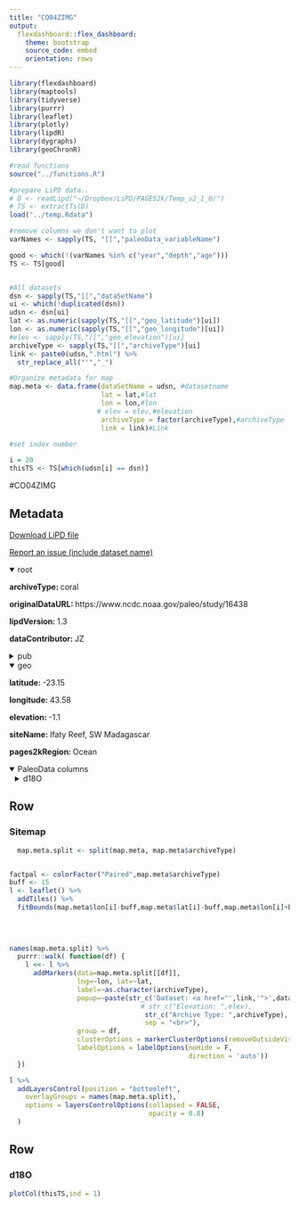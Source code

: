 ```yaml
---
title: "CO04ZIMG"
output: 
  flexdashboard::flex_dashboard:
    theme: bootstrap
    source_code: embed
    orientation: rows
---
```


```r
library(flexdashboard)
library(maptools)
library(tidyverse)
library(purrr)
library(leaflet)
library(plotly)
library(lipdR)
library(dygraphs)
library(geoChronR)

#read functions
source("../functions.R")

#prepare LiPD data..
# D <- readLipd("~/Dropbox/LiPD/PAGES2k/Temp_v2_1_0/")
# TS <- extractTs(D)
load("../temp.Rdata")

#remove columns we don't want to plot
varNames <- sapply(TS, "[[","paleoData_variableName")

good <- which(!(varNames %in% c("year","depth","age")))
TS <- TS[good]


#All datasets
dsn <- sapply(TS,"[[","dataSetName")
ui <- which(!duplicated(dsn))
udsn <- dsn[ui]
lat <- as.numeric(sapply(TS,"[[","geo_latitude")[ui])
lon <- as.numeric(sapply(TS,"[[","geo_longitude")[ui])
#elev <- sapply(TS,"[[","geo_elevation")[ui]
archiveType <- sapply(TS,"[[","archiveType")[ui]
link <- paste0(udsn,".html") %>% 
  str_replace_all("'","_")

#Organize metadata for map
map.meta <- data.frame(dataSetName = udsn, #datasetname
                       lat = lat,#lat
                       lon = lon,#lon
                      # elev = elev,#elevation
                       archiveType = factor(archiveType),#archiveType
                       link = link)#Link

#set index number

i = 20
thisTS <- TS[which(udsn[i] == dsn)]
```
#CO04ZIMG

Metadata {.sidebar}
-------------------------------------
[Download LiPD file](CO04ZIMG.lpd)
            

[Report an issue (include dataset name)](https://github.com/nickmckay/LiPDverse/issues)

<details open style="margin-left: 0px">
<summary>root</summary>
<p style="margin-left: 0px"><strong>archiveType: </strong>coral
<p style="margin-left: 0px"><strong>originalDataURL: </strong>https://www.ncdc.noaa.gov/paleo/study/16438
<p style="margin-left: 0px"><strong>lipdVersion: </strong>1.3
<p style="margin-left: 0px"><strong>dataContributor: </strong>JZ
</details>
<details>
<summary>pub</summary>
<details style="margin-left: 10px">
<summary>pub1</summary>
<p style="margin-left: 10px"><strong>author: </strong>Zinke
<p style="margin-left: 10px"><strong>citeKey: </strong>zinke2004enso
<p style="margin-left: 10px"><strong>journal: </strong>Earth and Planetary Science Letters
<p style="margin-left: 10px"><strong>volume: </strong>228
<p style="margin-left: 10px"><strong>pages: </strong>-17
<p style="margin-left: 10px"><strong>pubYear: </strong>2014 2004
<p style="margin-left: 10px"><strong>title: </strong>ENSO and Indian Ocean subtropical dipole variability is recorded in a coral record off southwest Madagascar for the period 1659 to 1995
<p style="margin-left: 10px"><strong>DOI: </strong>10.1016/j.epsl.2004.09.028, 10.1038/srep04393
</details>
<details style="margin-left: 10px">
<summary>pub2</summary>
<p style="margin-left: 10px"><strong>author: </strong>Tierney, Jessica E. , Abram, Nerilie J. , Anchukaitis, Kevin J. , Evans, Michael N. , Giry, Cyril , Kilbourne, K. Halimeda , Saenger, Casey P. , Wu, Henry C. , Zinke, Jens
<p style="margin-left: 10px"><strong>citeKey: </strong>tierney2015tropical
<p style="margin-left: 10px"><strong>journal: </strong>Paleoceanography
<p style="margin-left: 10px"><strong>volume: </strong>30
<p style="margin-left: 10px"><strong>pages: </strong>-26
<p style="margin-left: 10px"><strong>pubYear: </strong>2015
<p style="margin-left: 10px"><strong>title: </strong>Tropical sea surface temperatures for the past four centuries reconstructed from coral archives
<p style="margin-left: 10px"><strong>DOI: </strong>10.1002/2014PA002717
</details>
<details style="margin-left: 10px">
<summary>pub3</summary>
<p style="margin-left: 10px"><strong>author: </strong>Zinke, J.
<p style="margin-left: 10px"><strong>citeKey: </strong>zinke2014ocean2khrDataCitation
<p style="margin-left: 10px"><strong>title: </strong>Ocean2kHR-IndianIfatyTulearZinke2014if4
</details>
</details>
<details open style="margin-left: 0px">
<summary>geo</summary>
<p style="margin-left: 0px"><strong>latitude: </strong>-23.15
<p style="margin-left: 0px"><strong>longitude: </strong>43.58
<p style="margin-left: 0px"><strong>elevation: </strong>-1.1
<p style="margin-left: 0px"><strong>siteName: </strong>Ifaty Reef, SW Madagascar
<p style="margin-left: 0px"><strong>pages2kRegion: </strong>Ocean
</details>
<details open>
<summary>PaleoData columns</summary>
<details style="margin-left: 10px">
<summary>d18O</summary>
<p style="margin-left: 10px"><strong>TSid: </strong>Ocean2kHR_020
<p style="margin-left: 10px"><strong>variableName: </strong>d18O
<p style="margin-left: 10px"><strong>units: </strong>permil
<p style="margin-left: 10px"><strong>description: </strong>carbonate
<p style="margin-left: 10px"><strong>useInGlobalTemperatureAnalysis: </strong>TRUE
<details>
<summary>interpretation</summary>
<details style="margin-left: 20px">
<summary>1</summary>
<p style="margin-left: 20px"><strong>interpDirection: </strong>decrease/increase
<p style="margin-left: 20px"><strong>scope: </strong>climate
<p style="margin-left: 20px"><strong>seasonality: </strong>not applicable (subannually resolved)
<p style="margin-left: 20px"><strong>variable: </strong>temperature and salinity
<p style="margin-left: 20px"><strong>variableDetail: </strong>sea surface
</details>
<details style="margin-left: 20px">
<summary>2</summary>
<p style="margin-left: 20px"><strong>basis: </strong>linear
<p style="margin-left: 20px"><strong>coefficient: </strong>temperature
<p style="margin-left: 20px"><strong>direction: </strong>1
<p style="margin-left: 20px"><strong>inferredMaterial: </strong>seawater
<p style="margin-left: 20px"><strong>integrationTime: </strong>2-Jan
<p style="margin-left: 20px"><strong>integrationTimeBasis: </strong>We use the pronounced seasonal cycle in d18O and Sr/Ca to develop the final chronology of the coral core and assigned the highest d18O and Sr/Ca values to august 15 of each year, which is on average the coldest month. [...] The d18O and Sr/Ca time series were interpolated linearly into 6 and 12 equi- distant points for any given year between these anchor points using the Analyseries software,.083 to 0.167 yrs,chronological,months,on a seasonal scale coral d18O  and Sr/Ca at this location primarily reflects SST variability (Fig. 5; Table 1). "
<p style="margin-left: 20px"><strong>integrationTimeUncertaintyType: </strong>decrease
<p style="margin-left: 20px"><strong>mathematicalRelation: </strong>A correlation of seasonal mean rainfall anomalies derived from the NCEP/NCAR reanalysis data set (1948-1995; averaged over 3545E, 20-30S; http://www. cdc.noaa.gov/cdc/data.ncep.reanalysis.derived.html) with coral d18O shows a clear relationship during austral summer (NDJF) significant above the 90% level (Fig. 6). This also holds for a correlation with South African summer rainfall averaged over 25-30E and 15-25S (significant N95%) (Fig. 6). Thus, summer coral d18O is also related to changes in the regional hydrologic (P/E) balance
<p style="margin-left: 20px"><strong>scope: </strong>isotope
</details>
<details style="margin-left: 20px">
<summary>3</summary>
<p style="margin-left: 20px"><strong>coefficient: </strong>salinity (mostly P-E)
<p style="margin-left: 20px"><strong>direction: </strong>2
<p style="margin-left: 20px"><strong>inferredMaterial: </strong>seawater
<p style="margin-left: 20px"><strong>integrationTime: </strong>2-Jan
<p style="margin-left: 20px"><strong>integrationTimeBasis: </strong>We use the pronounced seasonal cycle in d18O and Sr/Ca to develop the final chronology of the coral core and assigned the highest d18O and Sr/Ca values to august 15 of each year, which is on average the coldest month. [...] The d18O and Sr/Ca time series were interpolated linearly into 6 and 12 equi- distant points for any given year between these anchor points using the Analyseries software|.083 to 0.167 yrs|chronological|months|on a seasonal scale coral d18O  and Sr/Ca at this location primarily reflects SST variability (Fig. 5; Table 1). "
<p style="margin-left: 20px"><strong>integrationTimeUncertaintyType: </strong>decrease
<p style="margin-left: 20px"><strong>scope: </strong>isotope
</details>
<details style="margin-left: 20px">
<summary>4</summary>
<p style="margin-left: 20px"><strong>inferredMaterial: </strong>seawater
<p style="margin-left: 20px"><strong>integrationTime: </strong>2-Jan
<p style="margin-left: 20px"><strong>integrationTimeBasis: </strong>We use the pronounced seasonal cycle in d18O and Sr/Ca to develop the final chronology of the coral core and assigned the highest d18O and Sr/Ca values to august 15 of each year, which is on average the coldest month. [...] The d18O and Sr/Ca time series were interpolated linearly into 6 and 12 equi- distant points for any given year between these anchor points using the Analyseries software|.083 to 0.167 yrs|chronological|months|on a seasonal scale coral d18O  and Sr/Ca at this location primarily reflects SST variability (Fig. 5; Table 1). "
<p style="margin-left: 20px"><strong>integrationTimeUncertaintyType: </strong>decrease
<p style="margin-left: 20px"><strong>mathematicalRelation: </strong>Sr/Ca avaiable for select intervals
<p style="margin-left: 20px"><strong>rank: </strong>https://docs.google.com/spreadsheets/d/1JIWVkLJzvaWB6QoCxrVXGuwoTDrg1h9pamgRfih4_j8
<p style="margin-left: 20px"><strong>scope: </strong>isotope
<p style="margin-left: 20px"><strong>variable: </strong>JZ, NJA
</details>
</details>
</details>

Row
-----------------------------------------------------------------------

### Sitemap

```r
  map.meta.split <- split(map.meta, map.meta$archiveType)


factpal <- colorFactor("Paired",map.meta$archiveType)
buff <- 15
l <- leaflet() %>% 
  addTiles() %>% 
  fitBounds(map.meta$lon[i]-buff,map.meta$lat[i]-buff,map.meta$lon[i]+buff,map.meta$lat[i]+buff)
  

  
  
names(map.meta.split) %>%
  purrr::walk( function(df) {
    l <<- l %>%
      addMarkers(data=map.meta.split[[df]],
                 lng=~lon, lat=~lat,
                 label=~as.character(archiveType),
                 popup=~paste(str_c('Dataset: <a href="',link,'">',dataSetName,'</a>'),
                                 # str_c("Elevation: ",elev),
                                  str_c("Archive Type: ",archiveType),
                                  sep = "<br>"),
                 group = df,
                 clusterOptions = markerClusterOptions(removeOutsideVisibleBounds = F),
                 labelOptions = labelOptions(noHide = F,
                                             direction = 'auto'))
  })

l %>%
  addLayersControl(position = "bottomleft",
    overlayGroups = names(map.meta.split),
    options = layersControlOptions(collapsed = FALSE,
                                   opacity = 0.8)
  )
```

Row {.tabset .tabset-fade}
-----------------------------------------------------------------------

### d18O
```r
plotCol(thisTS,ind = 1)
```
